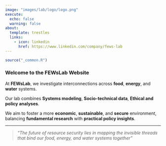 ```yaml
---
image: "images/lab/logo/logo.png"
execute: 
  echo: false
  warning: false
about:
  template: trestles
  links:
    - icon: linkedin
      href: https://www.linkedin.com/company/fews-lab
---
```


```r
source("_common.R")
```

### Welcome to the FEWsLab Website

At **FEWsLab**, we investigate interconnections across **food**, **energy**, and **water** systems.

Our lab combines **Systems modeling**, **Socio-technical data**, **Ethical and policy analyses**.

We aim to foster a more **economic**, **sustainable**, and **secure** environment, balancing **fundamental research** with **practical policy insights**.

---

> *"The future of resource security lies in mapping the invisible threads that bind our food, energy, and water systems together"*
